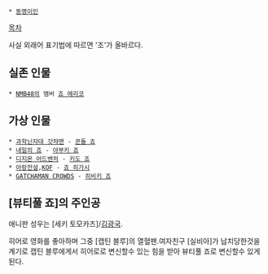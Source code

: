  * [[동명이인]]

[[목차]]

사실 외래어 표기법에 따르면 '조'가 올바르다.

== 실존 인물 ==
 * [[NMB48]]의 멤버 [[죠 에리코]]
== 가상 인물 ==
 * [[과학닌자대 갓챠맨]] - [[콘돌 죠]]
 * [[내일의 죠]] - [[야부키 죠]]
 * [[디지몬 어드벤처]] - [[키도 죠]]
 * [[아랑전설]],[[KOF]] - [[죠 히가시]]
 * [[GATCHAMAN CROWDS]] - [[히비키 죠]]

== [뷰티풀 죠]의 주인공 ==
애니판 성우는 [세키 토모카즈]/[[김광국]].

히어로 영화를 좋아하며 그중 [캡틴 블루]의 열혈팬.여자친구 [실비아]가 납치당한것을 계기로 캡틴 블루에게서 히어로로 변신할수 있는 힘을 받아 뷰티풀 죠로 변신할수 있게 된다.
